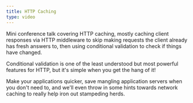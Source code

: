 ```yaml
---
title: HTTP Caching
type: video
---
```


Mini conference talk covering HTTP caching, mostly caching client responses via HTTP middleware to skip making requests the client already has fresh answers to, then using conditional validation to check if things have changed.

Conditional validation is one of the least understood but most powerful features for HTTP, but it's simple when you get the hang of it!

Make your applications quicker, save mangling application servers when you don't need to, and we'll even throw in some hints towards network caching to really help iron out stampeding herds.

<YouTube youTubeId="761puUy8ir4" />
